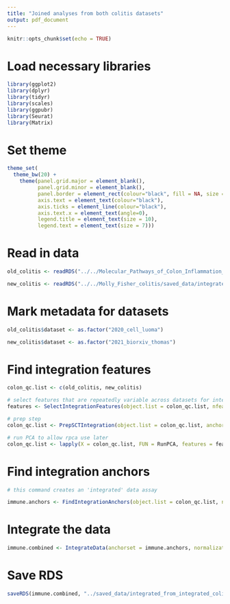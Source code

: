 ```yaml
---
title: "Joined analyses from both colitis datasets"
output: pdf_document
---
```


```r
knitr::opts_chunk$set(echo = TRUE)
```

# Load necessary libraries

```r

library(ggplot2)
library(dplyr)
library(tidyr)
library(scales)
library(ggpubr)
library(Seurat)
library(Matrix)

```

# Set theme

```r

theme_set(
  theme_bw(20) +
    theme(panel.grid.major = element_blank(),
          panel.grid.minor = element_blank(),
          panel.border = element_rect(colour="black", fill = NA, size = 1),
          axis.text = element_text(colour="black"),
          axis.ticks = element_line(colour="black"),
          axis.text.x = element_text(angle=0),
          legend.title = element_text(size = 10),
          legend.text = element_text(size = 7)))

```

# Read in data

```r

old_colitis <- readRDS("../../Molecular_Pathways_of_Colon_Inflammation_Induced_by_Cancer_Immunotherapy/saved_data/integrated.rds")

new_colitis <- readRDS("../../Molly_Fisher_colitis/saved_data/integrated.rds")

```

# Mark metadata for datasets

```r

old_colitis$dataset <- as.factor("2020_cell_luoma")

new_colitis$dataset <- as.factor("2021_biorxiv_thomas")

```

# Find integration features

```r

colon_qc.list <- c(old_colitis, new_colitis)

# select features that are repeatedly variable across datasets for integration
features <- SelectIntegrationFeatures(object.list = colon_qc.list, nfeatures = 3000)

# prep step
colon_qc.list <- PrepSCTIntegration(object.list = colon_qc.list, anchor.features = features)

# run PCA to allow rpca use later
colon_qc.list <- lapply(X = colon_qc.list, FUN = RunPCA, features = features)

```

# Find integration anchors

```r

# this command creates an 'integrated' data assay

immune.anchors <- FindIntegrationAnchors(object.list = colon_qc.list, normalization.method = "SCT", anchor.features = features, reduction = "rpca", k.anchor = 10, dims = 1:30)

```

# Integrate the data

```r

immune.combined <- IntegrateData(anchorset = immune.anchors, normalization.method = "SCT")

```

# Save RDS

```r

saveRDS(immune.combined, "../saved_data/integrated_from_integrated_colitis_datasets.rds")

```

